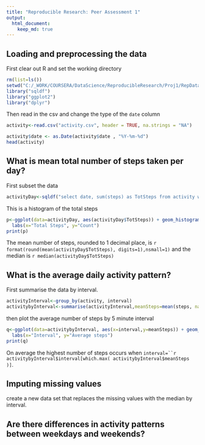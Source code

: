 ```yaml
---
title: "Reproducible Research: Peer Assessment 1"
output: 
  html_document:
    keep_md: true
---
```



## Loading and preprocessing the data
First clear out R and set the working directory
```r
rm(list=ls())
setwd("C:/_WORK/COURSERA/DataScience/ReproducibleResearch/Proj1/RepData_PeerAssessment1")
library("sqldf")
library("ggplot2")
library("dplyr")
```
Then read in the csv and change the type of the `date` column
```r
activity<-read.csv("activity.csv", header = TRUE, na.strings = "NA")

activity$date <- as.Date(activity$date , "%Y-%m-%d")
head(activity)
```


## What is mean total number of steps taken per day?
First subset the data
```r
activityDay<-sqldf("select date, sum(steps) as TotSteps from activity where steps<>'NA' group by date")
```
This is a histogram of the total steps
```r
p<-ggplot(data=activityDay, aes(activityDay$TotSteps)) + geom_histogram()+labs(title="Histogram of Total steps by day") +
  labs(x="Total Steps", y="Count") 
print(p)
```

The mean number of steps, rounded to 1 decimal place, is `r format(round(mean(activityDay$TotSteps), digits=1),nsmall=1)` and the median is `r median(activityDay$TotSteps)`

## What is the average daily activity pattern?
First summarise the data by interval.
```r
activityInterval<-group_by(activity, interval)
activitybyInterval<-summarise(activityInterval,meanSteps=mean(steps, na.rm=TRUE))
```
then plot the average number of steps by 5 minute interval
```r
q<-ggplot(data=activitybyInterval, aes(x=interval,y=meanSteps)) + geom_line()+labs(title="Time series of Average steps by 5 min interval") +
  labs(x="Interval", y="Average steps") 
print(q)

```

On average the highest number of steps occurs when `interval=``r activitybyInterval$interval[which.max( activitybyInterval$meanSteps )]`.


## Imputing missing values
create a new data set that replaces the missing values with the median by interval.


## Are there differences in activity patterns between weekdays and weekends?
